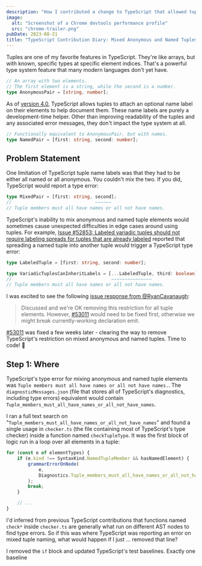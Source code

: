```yaml
---
description: "How I contributed a change to TypeScript that allowed tuples to have both named and anonymous elements."
image:
  alt: "Screenshot of a Chrome devtools performance profile"
  src: "chrome-trailer.png"
pubDate: 2023-08-21
title: "TypeScript Contribution Diary: Mixed Anonymous and Named Tuples"
---
```


Tuples are one of my favorite features in TypeScript.
They're like arrays, but with known, specific types at specific element indices.
That's a powerful type system feature that many modern languages don't yet have.

```ts
// An array with two elements.
// The first element is a string, while the second is a number.
type AnonymousPair = [string, number];
```

As of [version 4.0](https://www.typescriptlang.org/docs/handbook/release-notes/typescript-4-0.html#labeled-tuple-elements), TypeScript allows tuples to attach an optional name label on their elements to help document them.
These name labels are purely a development-time helper.
Other than improving readability of the tuples and any associated error messages, they don't impact the type system at all.

```ts
// Functionally equivalent to AnonymousPair, but with names.
type NamedPair = [first: string, second: number];
```

## Problem Statement

One limitation of TypeScript tuple name labels was that they had to be either all named or all anonymous.
You couldn't mix the two.
If you did, TypeScript would report a type error:

```ts
type MixedPair = [first: string, second];
//                               ~~~~~~
// Tuple members must all have names or all not have names.
```

TypeScript's inability to mix anonymous and named tuple elements would sometimes cause unexpected difficulties in edge cases around using tuples.
For example, [Issue #52853: Labeled variadic tuples should not require labeling spreads for tuples that are already labeled](https://github.com/microsoft/TypeScript/issues/52853) reported that spreading a named tuple into another tuple would trigger a TypeScript type error:

```ts
type LabeledTuple = [first: string, second: number];

type VariadicTuplesCanInheritLabels = [...LabeledTuple, third: boolean];
//                                     ~~~~~~~~~~~~~~~
// Tuple members must all have names or all not have names.
```

I was excited to see the following [issue response from @RyanCavanaugh](https://github.com/microsoft/TypeScript/issues/52853#issuecomment-1447340030):

> Discussed and we're OK removing this restriction for all tuple elements.
> However, [#53011](https://github.com/microsoft/TypeScript/issues/53011) would need to be fixed first, otherwise we might break currently-working declaration emit.

[#53011](https://github.com/microsoft/TypeScript/issues/53011) was fixed a few weeks later - clearing the way to remove TypeScript's restriction on mixed anonymous and named tuples.
Time to code! 🚀

## Step 1: Where

TypeScript's type error for mixing anonymous and named tuple elements was `Tuple members must all have names or all not have names.`.
The `diagnosticMessages.json` (file that stores all of TypeScript's diagnostics, including type errors) equivalent would contain `Tuple_members_must_all_have_names_or_all_not_have_names`.

I ran a full text search on "`Tuple_members_must_all_have_names_or_all_not_have_names`" and found a single usage in `checker.ts` (the file containing most of TypeScript's type checker) inside a function named `checkTupleType`.
It was the first block of logic run in a loop over all elements in a tuple:

```ts
for (const e of elementTypes) {
	if (e.kind !== SyntaxKind.NamedTupleMember && hasNamedElement) {
		grammarErrorOnNode(
			e,
			Diagnostics.Tuple_members_must_all_have_names_or_all_not_have_names
		);
		break;
	}

	// ...
}
```

I'd inferred from previous TypeScript contributions that functions named `check*` inside `checker.ts` are generally what run on different AST nodes to find type errors.
So if this was where TypeScript was reporting an error on mixed tuple naming, what would happen if I just ... removed that line?

I removed the `if` block and updated TypeScript's test baselines.
Exactly one baseline 
